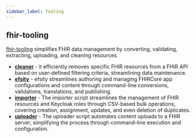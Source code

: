 ```yaml
---
sidebar_label: Tooling
---
```


## fhir-tooling

[fhir-tooling](https://github.com/onaio/fhir-tooling) simplifies FHIR data management by converting, validating, extracting, uploading, and cleaning resources.

- [**cleaner**](https://github.com/onaio/fhir-tooling/tree/main/cleaner) - it efficiently removes specific FHIR resources from a FHIR API based on user-defined filtering criteria, streamlining data maintenance.
- [**efsity**](https://github.com/onaio/fhir-tooling/tree/main/efsity) - efsity streamlines authoring and managing FHIRCore app configurations and content through command-line conversions, validations, translations, and publishing.
- [**importer**](https://github.com/onaio/fhir-tooling/tree/main/importer) - The importer script streamlines the management of FHIR resources and Keycloak roles through CSV-based bulk operations, covering creation, assignment, updates, and even deletion of duplicates.
- [**uploader**](https://github.com/onaio/fhir-tooling/tree/main/uploader) - The uploader script automates content uploads to a FHIR server, simplifying the process through command-line execution and configuration.
